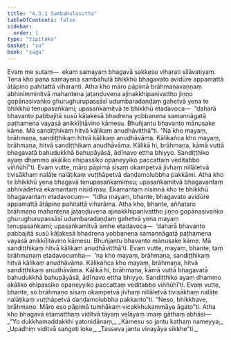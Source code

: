 ```yaml
---
title: "4.3.1 Sambahulasutta"
tableOfContents: false
sidebar:
  order: 1
type: "tipitaka"
basket: "su"
book: "saga"
---
```



<DynamicBreadcrumb />

<Division number="157" book="saga">

<Paragraph number="877" book="saga">
Evaṃ me sutaṃ—  ekaṃ samayaṃ bhagavā sakkesu viharati silāvatiyaṃ. Tena kho pana samayena sambahulā bhikkhū bhagavato avidūre appamattā ātāpino pahitattā viharanti. Atha kho māro pāpimā brāhmaṇavaṇṇaṃ abhinimminitvā mahantena jaṭaṇḍuvena ajinakkhipanivattho jiṇṇo gopānasivaṅko ghurughurupassāsī udumbaradaṇḍaṃ gahetvā yena te bhikkhū tenupasaṅkami; upasaṅkamitvā te bhikkhū etadavoca—  “daharā bhavanto pabbajitā susū kāḷakesā bhadrena yobbanena samannāgatā paṭhamena vayasā anikkīḷitāvino kāmesu. Bhuñjantu bhavanto mānusake kāme. Mā sandiṭṭhikaṃ hitvā kālikaṃ anudhāvitthā”ti. “Na kho mayaṃ, brāhmaṇa, sandiṭṭhikaṃ hitvā kālikaṃ anudhāvāma. Kālikañca kho mayaṃ, brāhmaṇa, hitvā sandiṭṭhikaṃ anudhāvāma. Kālikā hi, brāhmaṇa, kāmā vuttā bhagavatā bahudukkhā bahupāyāsā, ādīnavo ettha bhiyyo. Sandiṭṭhiko ayaṃ dhammo akāliko ehipassiko opaneyyiko paccattaṃ veditabbo viññūhī”ti. Evaṃ vutte, māro pāpimā sīsaṃ okampetvā jivhaṃ nillāletvā tivisākhaṃ nalāṭe nalāṭikaṃ vuṭṭhāpetvā daṇḍamolubbha pakkāmi.
</Paragraph>

<Paragraph number="878" book="saga">
Atha kho te bhikkhū yena bhagavā tenupasaṅkamiṃsu; upasaṅkamitvā bhagavantaṃ abhivādetvā ekamantaṃ nisīdiṃsu. Ekamantaṃ nisinnā kho te bhikkhū bhagavantaṃ etadavocuṃ—  “idha mayaṃ, bhante, bhagavato avidūre appamattā ātāpino pahitattā viharāma. Atha kho, bhante, aññataro brāhmaṇo mahantena jaṭaṇḍuvena ajinakkhipanivattho jiṇṇo gopānasivaṅko ghurughurupassāsī udumbaradaṇḍaṃ gahetvā yena mayaṃ tenupasaṅkami; upasaṅkamitvā amhe etadavoca—  ‘daharā bhavanto pabbajitā susū kāḷakesā bhadrena yobbanena samannāgatā paṭhamena vayasā anikkīḷitāvino kāmesu. Bhuñjantu bhavanto mānusake kāme. Mā sandiṭṭhikaṃ hitvā kālikaṃ anudhāvitthā’ti. Evaṃ vutte, mayaṃ, bhante, taṃ brāhmaṇaṃ etadavocumha—  ‘na kho mayaṃ, brāhmaṇa, sandiṭṭhikaṃ hitvā kālikaṃ anudhāvāma. Kālikañca kho mayaṃ, brāhmaṇa, hitvā sandiṭṭhikaṃ anudhāvāma. Kālikā hi, brāhmaṇa, kāmā vuttā bhagavatā bahudukkhā bahupāyāsā, ādīnavo ettha bhiyyo. Sandiṭṭhiko ayaṃ dhammo akāliko ehipassiko opaneyyiko paccattaṃ veditabbo viññūhī’ti. Evaṃ vutte, bhante, so brāhmaṇo sīsaṃ okampetvā jivhaṃ nillāletvā tivisākhaṃ nalāṭe nalāṭikaṃ vuṭṭhāpetvā daṇḍamolubbha pakkanto”ti.
</Paragraph>

<Paragraph number="879" book="saga">
“Neso, bhikkhave, brāhmaṇo. Māro eso pāpimā tumhākaṃ vicakkhukammāya āgato”ti. Atha kho bhagavā etamatthaṃ viditvā tāyaṃ velāyaṃ imaṃ gāthaṃ abhāsi—
</Paragraph>

<Paragraph number="880" type="verses" book="saga">
_“Yo dukkhamaddakkhi yatonidānaṃ,_  
_Kāmesu so jantu kathaṃ nameyya;_  
_Upadhiṃ viditvā saṅgoti loke,_  
_Tasseva jantu vinayāya sikkhe”ti._
</Paragraph>
</Division>